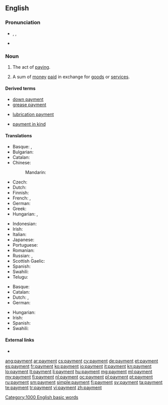 ==English==

===Pronunciation===
* {{enPR|pāmĕnt}}, {{IPA|/ˈpeɪ̯mənt/}}, {{X-SAMPA|/"peI_^m@nt/}}
* {{audio|en-us-payment.ogg|Audio (US)}}

===Noun===
{{en-noun|s|-}}

# {{uncountable}} The act of [[pay]]ing.
# {{countable}} A sum of [[money]] [[pay|paid]] in exchange for [[goods]] or [[service]]s.

====Derived terms====
{{rel-top3|Terms derived from "payment"}}
* [[down payment]]
* [[grease payment]]
{{rel-mid3}}
* [[lubrication payment]]
{{rel-mid3}}
* [[payment in kind]]
{{rel-bottom}}

====Translations====
{{trans-top|the act of paying}}
* Basque: {{t-|eu|ordainketa}}, {{t-|eu|ordaintze}}
* Bulgarian: {{t+|bg|плащане|n|tr=pláštane|sc=Cyrl}}
* Catalan: {{t-|ca|pagament|m}}
* Chinese:
*: Mandarin: {{t|cmn|付款}}
* Czech: {{t-|cs|platba|f}}
* Dutch: {{t+|nl|betaling|f}}
* Finnish: {{t+|fi|maksu}}
* French: {{t+|fr|paiement|m}}, {{t+|fr|payement|m}}
* German: {{t+|de|Bezahlung|f}}
* Greek: {{t+|el|πληρωμή|tr=pliromí|f}}
* Hungarian: {{t+|hu|fizetés}}, {{t+|hu|kifizetés}}
{{trans-mid}}
* Indonesian: {{t+|id|bayar|alt=pembayaran}}
* Irish: {{t-|ga|íocaíocht|f}}
* Italian: {{t+|it|pagamento|m}}
* Japanese: {{t-|ja|支払い|tr=しはらい, shiharai}}
* Portuguese: {{t+|pt|pagamento}}
* Romanian: {{t-|ro|plată}}
* Russian: {{t+|ru|платёж|tr=platezh|sc=Cyrl}}, {{t+|ru|оплата|tr=oplata|sc=Cyrl}}
* Scottish Gaelic: {{t-|gd|dìoladh|m}}
* Spanish: {{t+|es|pago}}
* Swahili: {{t+|sw|malipo}}
* Telugu: {{t+|te|చెల్లింపు|tr=chelliMpu}}
{{trans-bottom}}

{{trans-top|a sum of money paid in exchange for goods or services}}
* Basque: {{t-|eu|ordain}}
* Catalan: {{t-|ca|pagament|m}}
* Dutch: {{t+|nl|uitbetaling|f}}, {{t+|nl|betaling|f}}
* German: {{t+|de|Zahlung|f}}
{{trans-mid}}
* Hungarian: {{t+|hu|fizetség}}
* Irish: {{t-|ga|íocaíocht|f}}
* Spanish: {{t+|es|pago|m}}
* Swahili: {{t+|sw|malipo}}
{{trans-bottom}}

====External links====
* {{pedialite}}

[[Category:1000 English basic words]]

[[ang:payment]]
[[ar:payment]]
[[cs:payment]]
[[cy:payment]]
[[de:payment]]
[[et:payment]]
[[es:payment]]
[[fr:payment]]
[[ko:payment]]
[[io:payment]]
[[it:payment]]
[[kn:payment]]
[[lo:payment]]
[[lt:payment]]
[[li:payment]]
[[hu:payment]]
[[mg:payment]]
[[ml:payment]]
[[my:payment]]
[[fj:payment]]
[[nl:payment]]
[[oc:payment]]
[[pl:payment]]
[[pt:payment]]
[[ru:payment]]
[[sm:payment]]
[[simple:payment]]
[[fi:payment]]
[[sv:payment]]
[[ta:payment]]
[[te:payment]]
[[tr:payment]]
[[vi:payment]]
[[zh:payment]]